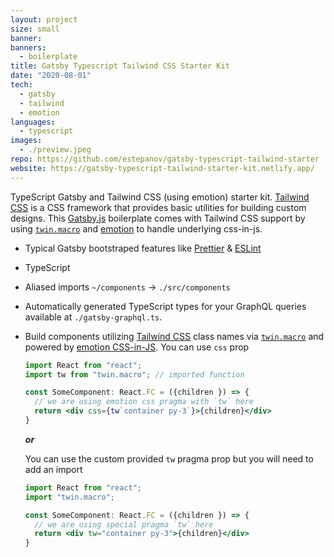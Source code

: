 ```yaml
---
layout: project
size: small
banner:
banners:
  - boilerplate
title: Gatsby Typescript Tailwind CSS Starter Kit
date: "2020-08-01"
tech:
  - gatsby
  - tailwind
  - emotion
languages:
  - typescript
images:
  - ./preview.jpeg
repo: https://github.com/estepanov/gatsby-typescript-tailwind-starter
website: https://gatsby-typescript-tailwind-starter-kit.netlify.app/
---
```


TypeScript Gatsby and Tailwind CSS (using emotion) starter kit. [Tailwind CSS](https://tailwindcss.com/) is a CSS framework that provides
basic utilities for building custom designs.
This [Gatsby.js](https://www.gatsbyjs.com/) boilerplate comes with Tailwind CSS support by using
[`twin.macro`](https://github.com/ben-rogerson/twin.macro) and [emotion](https://github.com/emotion-js/emotion) to handle underlying css-in-js.

- Typical Gatsby bootstraped features like [Prettier](https://prettier.io/) & [ESLint](https://eslint.org/)
- TypeScript
- Aliased imports `~/components` -> `./src/components`
- Automatically generated TypeScript types for your GraphQL queries available at `./gatsby-graphql.ts`.
- Build components utilizing [Tailwind CSS](https://tailwindcss.com/) class names via [`twin.macro`](https://github.com/ben-rogerson/twin.macro)
and powered by [emotion CSS-in-JS](https://github.com/emotion-js/emotion).
  You can use `css` prop

  ```jsx
  import React from "react";
  import tw from "twin.macro"; // imported function

  const SomeComponent: React.FC = ({children }) => {
    // we are using emotion css pragma with `tw` here
    return <div css={tw`container py-3`}>{children}</div>
  }
  ```

  ***or***

  You can use the custom provided `tw` pragma prop but you will need to add an import
  ```jsx
  import React from "react";
  import "twin.macro";

  const SomeComponent: React.FC = ({children }) => {
    // we are using special pragma `tw` here
    return <div tw="container py-3">{children}</div>
  }
  ```



